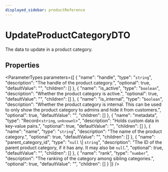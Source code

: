 ```yaml
---
displayed_sidebar: productReference
---
```



# UpdateProductCategoryDTO

The data to update in a product category.

## Properties

<ParameterTypes parameters={[
  {
    "name": "handle",
    "type": "`string`",
    "description": "The handle of the product category.",
    "optional": true,
    "defaultValue": "",
    "children": []
  },
  {
    "name": "is_active",
    "type": "`boolean`",
    "description": "Whether the product category is active.",
    "optional": true,
    "defaultValue": "",
    "children": []
  },
  {
    "name": "is_internal",
    "type": "`boolean`",
    "description": "Whether the product category is internal. This can be used to only show the product category to admins and hide it from customers.",
    "optional": true,
    "defaultValue": "",
    "children": []
  },
  {
    "name": "metadata",
    "type": "Record<`string`, `unknown`\\>",
    "description": "Holds custom data in key-value pairs.",
    "optional": true,
    "defaultValue": "",
    "children": []
  },
  {
    "name": "name",
    "type": "`string`",
    "description": "The name of the product category.",
    "optional": true,
    "defaultValue": "",
    "children": []
  },
  {
    "name": "parent_category_id",
    "type": "``null`` \\| `string`",
    "description": "The ID of the parent product category, if it has any. It may also be `null`.",
    "optional": true,
    "defaultValue": "",
    "children": []
  },
  {
    "name": "rank",
    "type": "`number`",
    "description": "The ranking of the category among sibling categories.",
    "optional": true,
    "defaultValue": "",
    "children": []
  }
]} />
